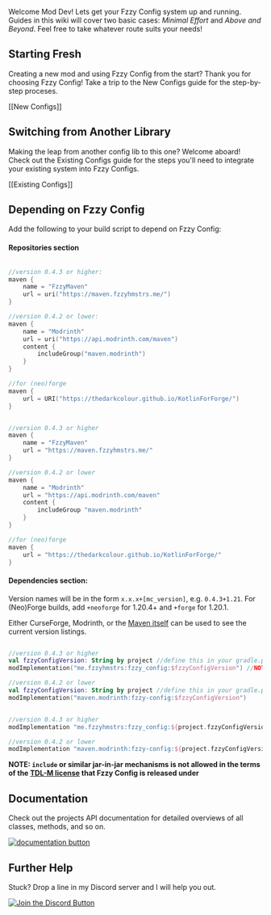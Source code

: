 Welcome Mod Dev! Lets get your Fzzy Config system up and running. Guides in this wiki will cover two basic cases: _Minimal Effort_ and _Above and Beyond_. Feel free to take whatever route suits your needs!

## Starting Fresh
Creating a new mod and using Fzzy Config from the start? Thank you for choosing Fzzy Config! Take a trip to the New Configs guide for the step-by-step proceses.

[[New Configs]]

## Switching from Another Library
Making the leap from another config lib to this one? Welcome aboard! Check out the Existing Configs guide for the steps you'll need to integrate your existing system into Fzzy Configs.

[[Existing Configs]]

## Depending on Fzzy Config
Add the following to your build script to depend on Fzzy Config:

#### Repositories section

<CodeTabs>

```kotlin !!tabs build.gradle.kts

//version 0.4.3 or higher:
maven {
    name = "FzzyMaven"
    url = uri("https://maven.fzzyhmstrs.me/")
}

//version 0.4.2 or lower:
maven {
    name = "Modrinth"
    url = uri("https://api.modrinth.com/maven")
    content {
        includeGroup("maven.modrinth")
    }
}

//for (neo)forge
maven {
    url = URI("https://thedarkcolour.github.io/KotlinForForge/")
}
```

``` groovy !!tabs build.gradle

//version 0.4.3 or higher
maven {
    name = "FzzyMaven"
    url = "https://maven.fzzyhmstrs.me/"
}

//version 0.4.2 or lower
maven {
    name = "Modrinth"
    url = "https://api.modrinth.com/maven"
    content {
        includeGroup "maven.modrinth"
    }
}

//for (neo)forge
maven {
    url = "https://thedarkcolour.github.io/KotlinForForge/"
}
```

</CodeTabs>

#### Dependencies section:
Version names will be in the form `x.x.x+[mc_version]`, e.g. `0.4.3+1.21`. For (Neo)Forge builds, add `+neoforge` for 1.20.4+ and `+forge` for 1.20.1.

Either CurseForge, Modrinth, or the [Maven itself](https://maven.fzzyhmstrs.me/me/fzzyhmstrs/fzzy_config/) can be used to see the current version listings.

<CodeTabs>

```kotlin !!tabs build.gradle.kts

//version 0.4.3 or higher
val fzzyConfigVersion: String by project //define this in your gradle.properties file
modImplementation("me.fzzyhmstrs:fzzy_config:$fzzyConfigVersion") //NOTE: underscore, not hyphen!

//version 0.4.2 or lower
val fzzyConfigVersion: String by project //define this in your gradle.properties file
modImplementation("maven.modrinth:fzzy-config:$fzzyConfigVersion")
```

```groovy !!tabs build.gradle

//version 0.4.3 or higher
modImplementation "me.fzzyhmstrs:fzzy_config:${project.fzzyConfigVersion}" //NOTE: underscore, not hyphen!

//version 0.4.2 or lower
modImplementation "maven.modrinth:fzzy-config:${project.fzzyConfigVersion}"
```

</CodeTabs>

**NOTE: `include` or similar jar-in-jar mechanisms is not allowed in the terms of the [TDL-M license](https://github.com/fzzyhmstrs/Timefall-Development-Licence-Modified) that Fzzy Config is released under**

## Documentation
Check out the projects API documentation for detailed overviews of all classes, methods, and so on.

<a href="https://fzzyhmstrs.github.io/fconfig/" title="Documentation Link"> <img src="https://github.com/fzzyhmstrs/fconfig/blob/master/docs/images/docs_banner.png" alt="documentation button"/> </a>

## Further Help
Stuck? Drop a line in my Discord server and I will help you out.

<a href="https://discord.gg/zDbaYmUba2" title="Discord Link"> <img src="https://i.imgur.com/iXATO6K.png" alt="Join the Discord Button"/> </a>
